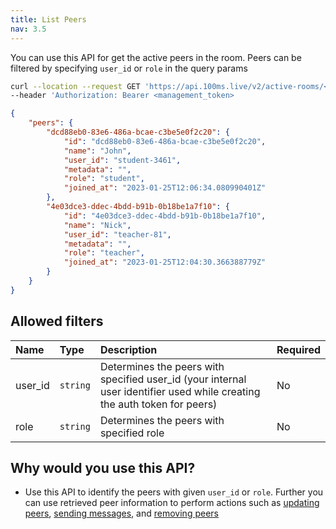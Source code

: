 ```yaml
---
title: List Peers
nav: 3.5
---
```


You can use this API for get the active peers in the room. Peers can be filtered by specifying `user_id` or `role` in the query params

<PostRequest title="https://api.100ms.live/v2/active-rooms/<room_id>/peers" />
<Request id="req-0">

```bash
curl --location --request GET 'https://api.100ms.live/v2/active-rooms/<room_id>/peers' \
--header 'Authorization: Bearer <management_token>
```
</Request>

<ResponseBox id="res-0" status="200 OK">

```json
{
    "peers": {
        "dcd88eb0-83e6-486a-bcae-c3be5e0f2c20": {
            "id": "dcd88eb0-83e6-486a-bcae-c3be5e0f2c20",
            "name": "John",
            "user_id": "student-3461",
            "metadata": "",
            "role": "student",
            "joined_at": "2023-01-25T12:06:34.080990401Z"
        },
        "4e03dce3-ddec-4bdd-b91b-0b18be1a7f10": {
            "id": "4e03dce3-ddec-4bdd-b91b-0b18be1a7f10",
            "name": "Nick",
            "user_id": "teacher-81",
            "metadata": "",
            "role": "teacher",
            "joined_at": "2023-01-25T12:04:30.366388779Z"
        }
    }
}
```
</ResponseBox>

## Allowed filters

| Name          | Type      | Description                                                                                                               | Required |
| :------------ | :-------- | :-------------------------------------------------------------------------------------------------------------------------| :------- |
| user_id <br/> | `string`  | Determines the peers with specified user_id (your internal user identifier used while creating the auth token for peers)  | No       |
| role <br/>    | `string`  | Determines the peers with specified role                                                                                  | No       |

## Why would you use this API?

-   Use this API to identify the peers with given `user_id` or `role`. Further you can use retrieved peer information to perform actions such as [updating peers](/server-side/v2/active-rooms/update-a-peer), [sending messages](/server-side/v2/active-rooms/send-message), and [removing peers](/server-side/v2/active-rooms/remove-peers)